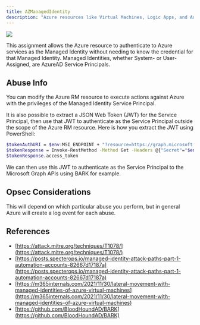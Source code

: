 ---
title: AZManagedIdentity
description: "Azure resources like Virtual Machines, Logic Apps, and Automation Accounts can be assigned to either System- or User-Assigned Managed Identities."
---
<img src="/assets/enterprise-AND-community-edition-pill-tag.svg"/> 



 This assignment allows the Azure resource to authenticate to Azure services as the Managed Identity without needing to know the credential for that Managed Identity. Managed Identities, whether System- or User-Assigned, are AzureAD Service Principals.

## Abuse Info

You can modify the Azure RM resource to execute actions against Azure with the privileges of the Managed Identity Service Principal.

It is also possible to extract a JSON Web Token (JWT) for the Service Principal, then use that JWT to authenticate as the Service Principal outside the scope of the Azure RM resource. Here is how you extract the JWT using PowerShell:

```bash
$tokenAuthURI = $env:MSI_ENDPOINT + "?resource=https://graph.microsoft.com/&api-version=2017-09-01"
$tokenResponse = Invoke-RestMethod -Method Get -Headers @{"Secret"="$env:MSI_SECRET"} -Uri $tokenAuthURI
$tokenResponse.access_token
```

We can then use this JWT to authenticate as the Service Principal to the Microsoft Graph APIs using BARK for example.

## Opsec Considerations

This will depend on which particular abuse you perform, but in general Azure will create a log event for each abuse.

## References

* [https://attack.mitre.org/techniques/T1078/](https://attack.mitre.org/techniques/T1078/)
* [https://posts.specterops.io/managed-identity-attack-paths-part-1-automation-accounts-82667d17187a](https://posts.specterops.io/managed-identity-attack-paths-part-1-automation-accounts-82667d17187a)
* [https://m365internals.com/2021/11/30/lateral-movement-with-managed-identities-of-azure-virtual-machines](https://m365internals.com/2021/11/30/lateral-movement-with-managed-identities-of-azure-virtual-machines)
* [https://github.com/BloodHoundAD/BARK](https://github.com/BloodHoundAD/BARK)
